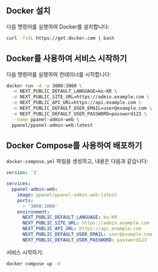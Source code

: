 ## Docker 설치

다음 명령어를 실행하여 Docker를 설치합니다:

```bash
curl -fsSL https://get.docker.com | bash
```

## Docker를 사용하여 서비스 시작하기

다음 명령어를 실행하여 컨테이너를 시작합니다:

```bash
docker run -d -p 3000:3000 \
  -e NEXT_PUBLIC_DEFAULT_LANGUAGE=ko-KR \
  -e NEXT_PUBLIC_SITE_URL=https://admin.example.com \
  -e NEXT_PUBLIC_API_URL=https://api.example.com \
  -e NEXT_PUBLIC_DEFAULT_USER_EMAIL=user@example.com \
  -e NEXT_PUBLIC_DEFAULT_USER_PASSWORD=password123 \
  --name ppanel-admin-web \
  ppanel/ppanel-admin-web:latest
```

## Docker Compose를 사용하여 배포하기

`docker-compose.yml` 파일을 생성하고, 내용은 다음과 같습니다:

```yaml
version: '3'

services:
  ppanel-admin-web:
    image: ppanel/ppanel-admin-web:latest
    ports:
      - '3000:3000'
    environment:
      NEXT_PUBLIC_DEFAULT_LANGUAGE: ko-KR
      NEXT_PUBLIC_SITE_URL: https://admin.example.com
      NEXT_PUBLIC_API_URL: https://api.example.com
      NEXT_PUBLIC_DEFAULT_USER_EMAIL: user@example.com
      NEXT_PUBLIC_DEFAULT_USER_PASSWORD: password123
```

서비스 시작하기:

```bash
docker compose up -d
```


<Giscus />
